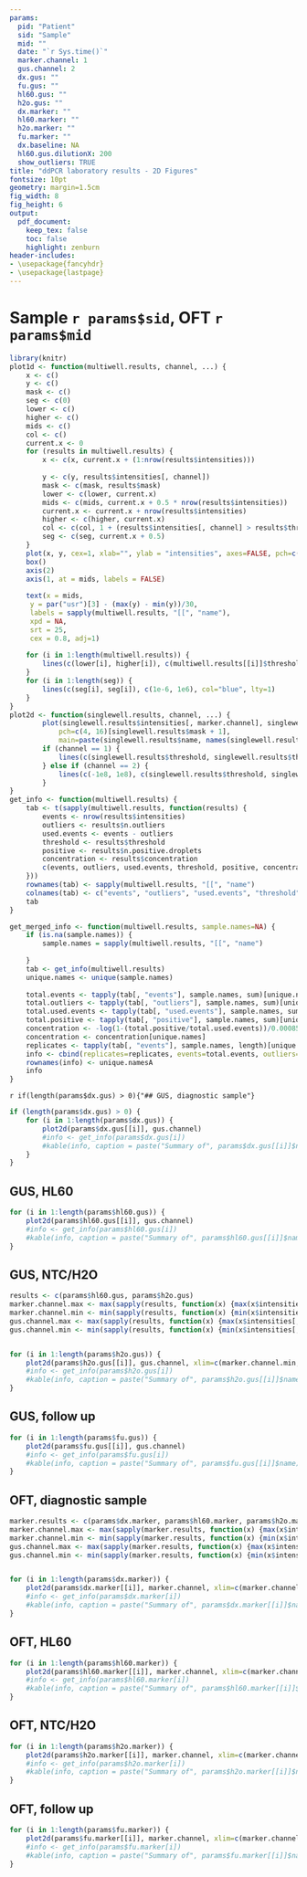 ---
params:
  pid: "Patient"
  sid: "Sample"
  mid: ""
  date: "`r Sys.time()`"
  marker.channel: 1
  gus.channel: 2
  dx.gus: ""
  fu.gus: ""
  hl60.gus: ""
  h2o.gus: ""
  dx.marker: ""
  hl60.marker: ""
  h2o.marker: ""
  fu.marker: ""
  dx.baseline: NA
  hl60.gus.dilutionX: 200
  show_outliers: TRUE
title: "ddPCR laboratory results - 2D Figures"
fontsize: 10pt
geometry: margin=1.5cm
fig_width: 8 
fig_height: 6
output:
  pdf_document:
    keep_tex: false
    toc: false
    highlight: zenburn
header-includes:
- \usepackage{fancyhdr}
- \usepackage{lastpage}
---


<!--- Define Headers and Footers --->
\fancypagestyle{plain}{%
  \renewcommand{\headrulewidth}{0pt}%
  \fancyhf{}%
  \fancyfoot[C]{\footnotesize Page \thepage\, of\, \pageref*{LastPage} `r params$sid` `r params$mid` Generated at `r params$date` by ddPCR OFT Pipeline Version 2.1, 07 Oct 2024}
  \setlength\footskip{0pt}
}
\pagestyle{plain}
\center
# Sample `r params$sid`, OFT `r params$mid`


```{r echo=FALSE}
library(knitr)
plot1d <- function(multiwell.results, channel, ...) {
	x <- c()
	y <- c()
	mask <- c()
	seg <- c(0)
	lower <- c()
	higher <- c()
	mids <- c()
	col <- c()
	current.x <- 0
	for (results in multiwell.results) {
		x <- c(x, current.x + (1:nrow(results$intensities)))
		
		y <- c(y, results$intensities[, channel])
		mask <- c(mask, results$mask)
		lower <- c(lower, current.x)
		mids <- c(mids, current.x + 0.5 * nrow(results$intensities))
		current.x <- current.x + nrow(results$intensities)
		higher <- c(higher, current.x)
		col <- c(col, 1 + (results$intensities[, channel] > results$threshold))
		seg <- c(seg, current.x + 0.5)
	}
	plot(x, y, cex=1, xlab="", ylab = "intensities", axes=FALSE, pch=c(4, 16)[mask + 1], col=col, ...)
	box()
	axis(2)
	axis(1, at = mids, labels = FALSE)
	
	text(x = mids,
     y = par("usr")[3] - (max(y) - min(y))/30,
     labels = sapply(multiwell.results, "[[", "name"),
     xpd = NA,
     srt = 25,
     cex = 0.8, adj=1)
	 
	for (i in 1:length(multiwell.results)) {
		lines(c(lower[i], higher[i]), c(multiwell.results[[i]]$threshold, multiwell.results[[i]]$threshold), lty=1, col=2, lwd=2)
	}
	for (i in 1:length(seg)) {
		lines(c(seg[i], seg[i]), c(1e-6, 1e6), col="blue", lty=1)
	}
}
plot2d <- function(singlewell.results, channel, ...) {
		plot(singlewell.results$intensities[, marker.channel], singlewell.results$intensities[, gus.channel], col = (singlewell.results$intensities[, channel] > singlewell.results$threshold) + 1,
			pch=c(4, 16)[singlewell.results$mask + 1],
			main=paste(singlewell.results$name, names(singlewell.results$name)), xlab = "Channel 1", ylab="Channel 2", ...)
		if (channel == 1) {
			lines(c(singlewell.results$threshold, singlewell.results$threshold), c(-1e8, 1e8), col=2, lwd=1.5)
		} else if (channel == 2) {
			lines(c(-1e8, 1e8), c(singlewell.results$threshold, singlewell.results$threshold), col=2, lwd=1.5)
		}
}
get_info <- function(multiwell.results) {
	tab <- t(sapply(multiwell.results, function(results) {
		events <- nrow(results$intensities)
		outliers <- results$n.outliers
		used.events <- events - outliers
		threshold <- results$threshold
		positive <- results$n.positive.droplets
		concentration <- results$concentration
		c(events, outliers, used.events, threshold, positive, concentration)
	}))
	rownames(tab) <- sapply(multiwell.results, "[[", "name")
	colnames(tab) <- c("events", "outliers", "used.events", "threshold", "positive", "concentration")
	tab
}

get_merged_info <- function(multiwell.results, sample.names=NA) {
	if (is.na(sample.names)) {
		sample.names = sapply(multiwell.results, "[[", "name")
	
	}
	tab <- get_info(multiwell.results)
	unique.names <- unique(sample.names)
	
	total.events <- tapply(tab[, "events"], sample.names, sum)[unique.names]
	total.outliers <- tapply(tab[, "outliers"], sample.names, sum)[unique.names]
	total.used.events <- tapply(tab[, "used.events"], sample.names, sum)[unique.names]
	total.positive <- tapply(tab[, "positive"], sample.names, sum)[unique.names]
	concentration <- -log(1-(total.positive/total.used.events))/0.00085
	concentration <- concentration[unique.names]
	replicates <- tapply(tab[, "events"], sample.names, length)[unique.names]
	info <- cbind(replicates=replicates, events=total.events, outliers=total.outliers, used.events=total.used.events,positive=total.positive,concentration=concentration )
	rownames(info) <- unique.namesA
	info
}
```


`r if(length(params$dx.gus) > 0){"## GUS, diagnostic sample"}`

```{r 2dFigures_dx_alb, fig.height=12, fig.width=12, fig.align="center", echo=FALSE}
if (length(params$dx.gus) > 0) {
	for (i in 1:length(params$dx.gus)) {
		plot2d(params$dx.gus[[i]], gus.channel)
		#info <- get_info(params$dx.gus[i])
		#kable(info, caption = paste("Summary of", params$dx.gus[[i]]$name))
	}
}
```


## GUS, HL60

```{r 2dFigures_mnc_alb, fig.height=12, fig.width=12, fig.align="center", echo=FALSE}
for (i in 1:length(params$hl60.gus)) {
	plot2d(params$hl60.gus[[i]], gus.channel)
	#info <- get_info(params$hl60.gus[i])
	#kable(info, caption = paste("Summary of", params$hl60.gus[[i]]$name))
}
```


## GUS, NTC/H2O

```{r 2dFigures_h2o_alb, fig.height=12, fig.width=12, fig.align="center", echo=FALSE}
results <- c(params$hl60.gus, params$h2o.gus)
marker.channel.max <- max(sapply(results, function(x) {max(x$intensities[, marker.channel])}))
marker.channel.min <- min(sapply(results, function(x) {min(x$intensities[, marker.channel])}))
gus.channel.max <- max(sapply(results, function(x) {max(x$intensities[, gus.channel])}))
gus.channel.min <- min(sapply(results, function(x) {min(x$intensities[, gus.channel])}))


for (i in 1:length(params$h2o.gus)) {
	plot2d(params$h2o.gus[[i]], gus.channel, xlim=c(marker.channel.min, marker.channel.max), ylim=c(gus.channel.min, gus.channel.max))
	#info <- get_info(params$h2o.gus[i])
	#kable(info, caption = paste("Summary of", params$h2o.gus[[i]]$name))
}
```



## GUS, follow up

```{r 2dFigures_fu_alb, fig.height=12, fig.width=12, fig.align="center", echo=FALSE}
for (i in 1:length(params$fu.gus)) {
	plot2d(params$fu.gus[[i]], gus.channel)
	#info <- get_info(params$fu.gus[i])
	#kable(info, caption = paste("Summary of", params$fu.gus[[i]]$name))
}
```




## OFT, diagnostic sample

```{r 2dFigures_dx_marker, fig.height=12, fig.width=12, fig.align="center", echo=FALSE}
marker.results <- c(params$dx.marker, params$hl60.marker, params$h2o.marker, params$fu.marker)
marker.channel.max <- max(sapply(marker.results, function(x) {max(x$intensities[, marker.channel])}))
marker.channel.min <- min(sapply(marker.results, function(x) {min(x$intensities[, marker.channel])}))
gus.channel.max <- max(sapply(marker.results, function(x) {max(x$intensities[, gus.channel])}))
gus.channel.min <- min(sapply(marker.results, function(x) {min(x$intensities[, gus.channel])}))


for (i in 1:length(params$dx.marker)) {
	plot2d(params$dx.marker[[i]], marker.channel, xlim=c(marker.channel.min, marker.channel.max), ylim=c(gus.channel.min, gus.channel.max))
	#info <- get_info(params$dx.marker[i])
	#kable(info, caption = paste("Summary of", params$dx.marker[[i]]$name))
}
```


## OFT, HL60

```{r 2dFigures_mnc_marker, fig.height=12, fig.width=12, fig.align="center", echo=FALSE}
for (i in 1:length(params$hl60.marker)) {
	plot2d(params$hl60.marker[[i]], marker.channel, xlim=c(marker.channel.min, marker.channel.max), ylim=c(gus.channel.min, gus.channel.max))
	#info <- get_info(params$hl60.marker[i])
	#kable(info, caption = paste("Summary of", params$hl60.marker[[i]]$name))
}
```


## OFT, NTC/H2O

```{r 2dFigures_h2o_marker, fig.height=12, fig.width=12, fig.align="center", echo=FALSE}
for (i in 1:length(params$h2o.marker)) {
	plot2d(params$h2o.marker[[i]], marker.channel, xlim=c(marker.channel.min, marker.channel.max), ylim=c(gus.channel.min, gus.channel.max))
	#info <- get_info(params$h2o.marker[i])
	#kable(info, caption = paste("Summary of", params$h2o.marker[[i]]$name))
}
```



## OFT, follow up

```{r 2dFigures_fu_marker, fig.height=12, fig.width=12, fig.align="center", echo=FALSE}
for (i in 1:length(params$fu.marker)) {
	plot2d(params$fu.marker[[i]], marker.channel, xlim=c(marker.channel.min, marker.channel.max), ylim=c(gus.channel.min, gus.channel.max))
	#info <- get_info(params$fu.marker[i])
	#kable(info, caption = paste("Summary of", params$fu.marker[[i]]$name))
}
```

